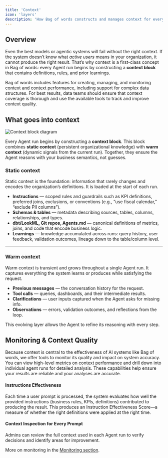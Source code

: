 ```yaml
---
title: 'Context'
icon: 'layers'
description: 'How Bag of words constructs and manages context for every Agent run'
---
```


## Overview  

Even the best models or agentic systems will fail without the right context. If the system doesn’t know what *active users* means in your organization, it cannot produce the right result. That’s why context is a first-class concept in Bag of words: every Agent run begins by constructing a **context block** that contains definitions, rules, and prior learnings.  

Bag of words includes features for creating, managing, and monitoring context and context performance, including support for complex data structures. For best results, data teams should ensure that context coverage is thorough and use the available tools to track and improve context quality.

## What goes into context  

![Context block diagram](/assets/media/context.png)

Every Agent run begins by constructing a **context block**. This block combines **static context** (persistent organizational knowledge) with **warm context** (dynamic signals from the current run). Together, they ensure the Agent reasons with your business semantics, not guesses.  

### Static context  

Static context is the foundation: information that rarely changes and encodes the organization’s definitions. It is loaded at the start of each run.  

- **Instructions** — scoped rules and guardrails such as KPI definitions, preferred joins, exclusions, or conventions (e.g., “use fiscal calendar,” “exclude PII columns”).  
- **Schemas & tables** — metadata describing sources, tables, columns, relationships, and types.  
- **dbt/LookML, Git repos, Agents.md** — canonical definitions of metrics, joins, and code that encode business logic.  
- **Learnings** — knowledge accumulated across runs: query history, user feedback, validation outcomes, lineage down to the table/column level.  

---

### Warm context  

Warm context is transient and grows throughout a single Agent run. It captures everything the system learns or produces while satisfying the request.  

- **Previous messages** — the conversation history for the request.  
- **Tool calls** — queries, dashboards, and their intermediate results.  
- **Clarifications** — user inputs captured when the Agent asks for missing info.  
- **Observations** — errors, validation outcomes, and reflections from the loop.  

This evolving layer allows the Agent to refine its reasoning with every step.  


## Monitoring & Context Quality

Because context is central to the effectiveness of AI systems like Bag of words, we offer tools to monitor its quality and impact on system accuracy. You can view high-level metrics on context performance and drill down into individual agent runs for detailed analysis. These capabilities help ensure your results are reliable and your analyses are accurate.

#### Instructions Effectiveness
Each time a user prompt is processed, the system evaluates how well the provided instructions (business rules, KPIs, definitions) contributed to producing the result. This produces an Instruction Effectiveness Score—a measure of whether the right definitions were applied at the right time.

#### Context Inspection for Every Prompt
Admins can review the full context used in each Agent run to verify decisions and identify areas for improvement.

More on monitoring in the [Monitoring section](./monitoring).


